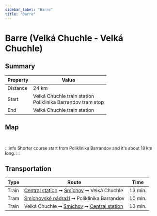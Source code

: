 ```yaml
---
sidebar_label: "Barre"
title: "Barre"
---
```


# Barre (Velká Chuchle - Velká Chuchle)

## Summary

| Property | Value |
| --- | --- |
| Distance | 24 km |
| Start | Velká Chuchle train station <br /> Poliklinika Barrandov tram stop |
| End | Velká Chuchle train station |

## Map

<MapyCzEmbeddedPath id="jukovunejo"></MapyCzEmbeddedPath>

<br />

:::info
Shorter course start from Poliklinika Barrandov and it's about 18 km long.
:::

## Transportation

| Type | Route | Time |
| --- | --- | --- |
| Train | [Central station](https://www.seznam.cz/jizdnirady/pubt%3A15212548%3A9hDIBxXv5L-%3Epubt%3A23846464%3A9gwWYxX1BL?o=528&t=0 "See timetable" ) ➞ [Smíchov](https://www.seznam.cz/jizdnirady/pubt%3A15212579%3A9gzvCxXonb-%3Epubt%3A23846464%3A9gwWYxX1BL?o=528&t=0 "See timetable" ) ➞ Velká Chuchle | 13 min. |
| Tram | [Smíchovské nádraží](https://www.seznam.cz/jizdnirady/pubt%3A15305985%3A9g.EixXogA-%3Epubt%3A15306601%3A9g9lFxXgkP?o=544&t=0 "See timetable" ) ➞ Poliklinika Barrandov | 10 min. |
| Train | Velká Chuchle ➞ [Smíchov](https://www.seznam.cz/jizdnirady/pubt%3A23846464%3A9gwWYxX1BL-%3Epubt%3A15212579%3A9gzvCxXonb?o=528&t=0 "See timetable" ) ➞ [Central station](https://www.seznam.cz/jizdnirady/pubt%3A23846464%3A9gwWYxX1BL-%3Epubt%3A15212548%3A9hDIBxXv5L?o=528&t=0 "See timetable" ) | 13 min. |
